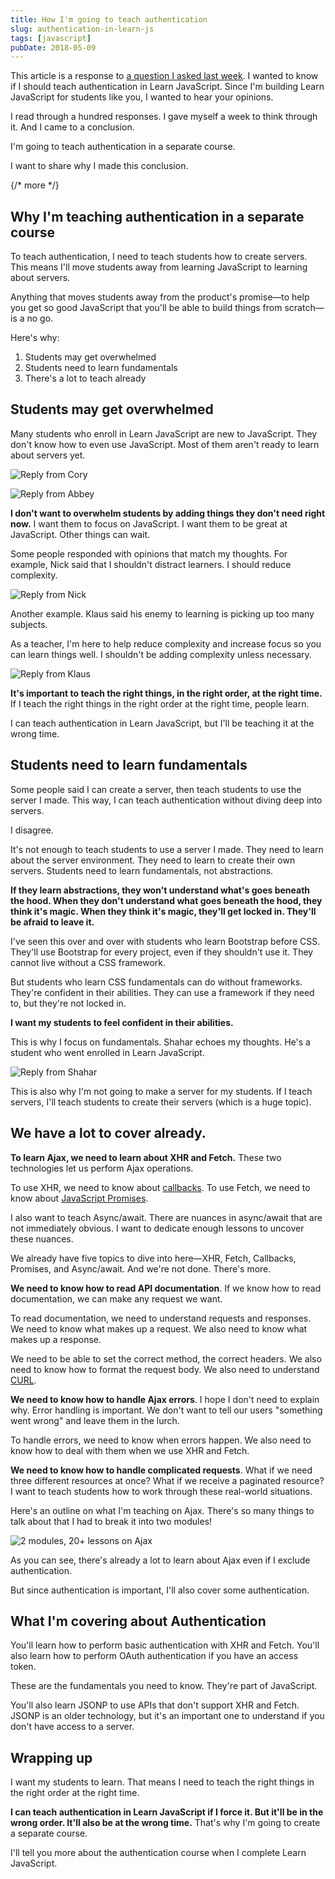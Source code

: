 ```yaml
---
title: How I'm going to teach authentication
slug: authentication-in-learn-js
tags: [javascript]
pubDate: 2018-05-09
---
```


This article is a response to [a question I asked last week](/blog/should-i-teach-authentication-in-learn-javascript). I wanted to know if I should teach authentication in Learn JavaScript. Since I'm building Learn JavaScript for students like you, I wanted to hear your opinions.

I read through a hundred responses. I gave myself a week to think through it. And I came to a conclusion.

I'm going to teach authentication in a separate course.

I want to share why I made this conclusion.

{/* more */}

<div class='jsCkClone' data-should-not-clone></div>

## Why I'm teaching authentication in a separate course

To teach authentication, I need to teach students how to create servers. This means I'll move students away from learning JavaScript to learning about servers.

Anything that moves students away from the product's promise—to help you get so good JavaScript that you'll be able to build things from scratch—is a no go.

Here's why:

1. Students may get overwhelmed
2. Students need to learn fundamentals
3. There's a lot to teach already

## Students may get overwhelmed

Many students who enroll in Learn JavaScript are new to JavaScript. They don't know how to even use JavaScript. Most of them aren't ready to learn about servers yet.

<Image
  src='/images/2018/how-im-teaching-authentication/cory.png'
  alt='Reply from Cory'
/>

<Image
  src='/images/2018/how-im-teaching-authentication/abbey.png'
  alt='Reply from Abbey'
/>

**I don't want to overwhelm students by adding things they don't need right now.** I want them to focus on JavaScript. I want them to be great at JavaScript. Other things can wait.

Some people responded with opinions that match my thoughts. For example, Nick said that I shouldn't distract learners. I should reduce complexity.

<Image
  src='/images/2018/how-im-teaching-authentication/nick.png'
  alt='Reply from Nick'
/>

Another example. Klaus said his enemy to learning is picking up too many subjects.

As a teacher, I'm here to help reduce complexity and increase focus so you can learn things well. I shouldn't be adding complexity unless necessary.

<Image
  src='/images/2018/how-im-teaching-authentication/klaus.png'
  alt='Reply from Klaus'
/>

**It's important to teach the right things, in the right order, at the right time.** If I teach the right things in the right order at the right time, people learn.

I can teach authentication in Learn JavaScript, but I'll be teaching it at the wrong time.

## Students need to learn fundamentals

Some people said I can create a server, then teach students to use the server I made. This way, I can teach authentication without diving deep into servers.

I disagree.

It's not enough to teach students to use a server I made. They need to learn about the server environment. They need to learn to create their own servers. Students need to learn fundamentals, not abstractions.

**If they learn abstractions, they won't understand what's goes beneath the hood. When they don't understand what goes beneath the hood, they think it's magic. When they think it's magic, they'll get locked in. They'll be afraid to leave it.**

I've seen this over and over with students who learn Bootstrap before CSS. They'll use Bootstrap for every project, even if they shouldn't use it. They cannot live without a CSS framework.

But students who learn CSS fundamentals can do without frameworks. They're confident in their abilities. They can use a framework if they need to, but they're not locked in.

**I want my students to feel confident in their abilities.**

This is why I focus on fundamentals. Shahar echoes my thoughts. He's a student who went enrolled in Learn JavaScript.

<Image
  src='/images/2018/how-im-teaching-authentication/shahar.png'
  alt='Reply from Shahar'
/>

This is also why I'm not going to make a server for my students. If I teach servers, I'll teach students to create their servers (which is a huge topic).

## We have a lot to cover already.

**To learn Ajax, we need to learn about XHR and Fetch.** These two technologies let us perform Ajax operations.

To use XHR, we need to know about [callbacks](/blog/callbacks). To use Fetch, we need to know about [JavaScript Promises](/blog/js-promises).

I also want to teach Async/await. There are nuances in async/await that are not immediately obvious. I want to dedicate enough lessons to uncover these nuances.

We already have five topics to dive into here—XHR, Fetch, Callbacks, Promises, and Async/await. And we're not done. There's more.

**We need to know how to read API documentation**. If we know how to read documentation, we can make any request we want.

To read documentation, we need to understand requests and responses. We need to know what makes up a request. We also need to know what makes up a response.

We need to be able to set the correct method, the correct headers. We also need to know how to format the request body. We also need to understand [CURL](https://curl.haxx.se).

**We need to know how to handle Ajax errors**. I hope I don't need to explain why. Error handling is important. We don't want to tell our users "something went wrong" and leave them in the lurch.

To handle errors, we need to know when errors happen. We also need to know how to deal with them when we use XHR and Fetch.

**We need to know how to handle complicated requests**. What if we need three different resources at once? What if we receive a paginated resource? I want to teach students how to work through these real-world situations.

Here's an outline on what I'm teaching on Ajax. There's so many things to talk about that I had to break it into two modules!

<Image
  src='/images/2018/how-im-teaching-authentication/ajax.png'
  alt='2 modules, 20+ lessons on Ajax'
  caption='2 modules, 20+ lessons on Ajax'
/>

As you can see, there's already a lot to learn about Ajax even if I exclude authentication.

But since authentication is important, I'll also cover some authentication.

## What I'm covering about Authentication

You'll learn how to perform basic authentication with XHR and Fetch. You'll also learn how to perform OAuth authentication if you have an access token.

These are the fundamentals you need to know. They're part of JavaScript.

You'll also learn JSONP to use APIs that don't support XHR and Fetch. JSONP is an older technology, but it's an important one to understand if you don't have access to a server.

## Wrapping up

I want my students to learn. That means I need to teach the right things in the right order at the right time.

**I can teach authentication in Learn JavaScript if I force it. But it'll be in the wrong order. It'll also be at the wrong time.** That's why I'm going to create a separate course.

I'll tell you more about the authentication course when I complete Learn JavaScript.
